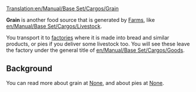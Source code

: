 [[Translation:en/Manual/Base Set/Cargos/Grain]]

{{en/Cargo|name=Grain
|image=en/Grain.png|produced=[[en/Manual/Base Set/Industries/Farm]]
|accepted=[[en/Manual/Base Set/Industries/Factory]]
}}

'''Grain''' is another food source that is generated by [[en/Manual/Base Set/Industries/Farm|Farms]], like [[en/Manual/Base Set/Cargos/Livestock]]. 

You transport it to [[en/Manual/Base Set/Industries/Factory|factories]] where it is made into bread and similar products, or pies if you deliver some livestock too. You will see these leave the factory under the general title of [[en/Manual/Base Set/Cargos/Goods]].

==Background==
You can read more about grain at [https://www.wikipedia.org/wiki/Cereal None], and about pies at [https://www.wikipedia.org/wiki/Pie None].
